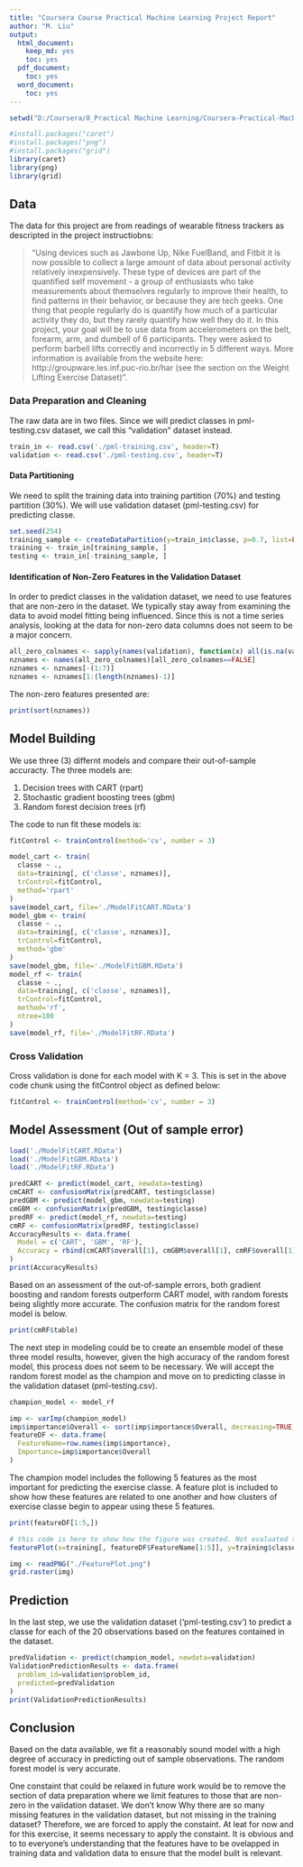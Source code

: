 ---
title: "Coursera Course Practical Machine Learning Project Report"
author: "M. Liu"
output:
  html_document:
    keep_md: yes
    toc: yes
  pdf_document:
    toc: yes
  word_document:
    toc: yes
---

```{r, results='hide', echo=FALSE, include=FALSE}

setwd("D:/Coursera/8_Practical Machine Learning/Coursera-Practical-Machine-Learning-Project")

#install.packages("caret")
#install.packages("png")
#install.packages("grid")
library(caret)
library(png)
library(grid)
```




## Data ##
The data for this project are from readings of wearable fitness trackers as descripted in the project instructiobns:

>"Using devices such as Jawbone Up, Nike FuelBand, and Fitbit it is now possible to collect a large amount of data about personal activity relatively inexpensively. These type of devices are part of the quantified self movement - a group of enthusiasts who take measurements about themselves regularly to improve their health, to find patterns in their behavior, or because they are tech geeks. One thing that people regularly do is quantify how much of a particular activity they do, but they rarely quantify how well they do it. In this project, your goal will be to use data from accelerometers on the belt, forearm, arm, and dumbell of 6 participants. They were asked to perform barbell lifts correctly and incorrectly in 5 different ways. More information is available from the website here: http://groupware.les.inf.puc-rio.br/har (see the section on the Weight Lifting Exercise Dataset)".

### Data Preparation and Cleaning ###
The raw data are in two files. Since we will predict classes in pml-testing.csv dataset, we call this "validation" dataset instead. 

```{r}
train_in <- read.csv('./pml-training.csv', header=T)
validation <- read.csv('./pml-testing.csv', header=T)
```

#### Data Partitioning ####
 We need to split the training data into training partition (70%) and testing partition (30%). We will use validation dataset (pml-testing.csv) for predicting classe.

```{r}
set.seed(254)
training_sample <- createDataPartition(y=train_in$classe, p=0.7, list=FALSE)
training <- train_in[training_sample, ]
testing <- train_in[-training_sample, ]
```

#### Identification of Non-Zero Features in the Validation Dataset ####
In order to predict classes in the validation dataset, we need to use features that are non-zero in the dataset. We typically stay away from examining the data to avoid model fitting being influenced. Since this is not a time series analysis, looking at the data for non-zero data columns does not seem to be a major concern.  

```{r}
all_zero_colnames <- sapply(names(validation), function(x) all(is.na(validation[,x])==TRUE))
nznames <- names(all_zero_colnames)[all_zero_colnames==FALSE]
nznames <- nznames[-(1:7)]
nznames <- nznames[1:(length(nznames)-1)]
```

The non-zero features presented are:
```{r, echo=FALSE}
print(sort(nznames))
```

## Model Building ##

We use three (3) differnt models and compare their out-of-sample accuracty. The three models are:

1. Decision trees with CART (rpart)
2. Stochastic gradient boosting trees (gbm)
3. Random forest decision trees (rf)

The code to run fit these models is:

```{r, echo=FALSE}
fitControl <- trainControl(method='cv', number = 3)
```

```{r, eval=FALSE}
model_cart <- train(
  classe ~ ., 
  data=training[, c('classe', nznames)],
  trControl=fitControl,
  method='rpart'
)
save(model_cart, file='./ModelFitCART.RData')
model_gbm <- train(
  classe ~ ., 
  data=training[, c('classe', nznames)],
  trControl=fitControl,
  method='gbm'
)
save(model_gbm, file='./ModelFitGBM.RData')
model_rf <- train(
  classe ~ ., 
  data=training[, c('classe', nznames)],
  trControl=fitControl,
  method='rf',
  ntree=100
)
save(model_rf, file='./ModelFitRF.RData')
```

### Cross Validation ###
Cross validation is done for each model with K = 3. This is set in the above code chunk using the fitControl object as defined below:

```{r, eval=FALSE}
fitControl <- trainControl(method='cv', number = 3)
```

## Model Assessment (Out of sample error) ##

```{r, echo=FALSE, results='hide'}
load('./ModelFitCART.RData')
load('./ModelFitGBM.RData')
load('./ModelFitRF.RData')
```

```{r, message=FALSE}
predCART <- predict(model_cart, newdata=testing)
cmCART <- confusionMatrix(predCART, testing$classe)
predGBM <- predict(model_gbm, newdata=testing)
cmGBM <- confusionMatrix(predGBM, testing$classe)
predRF <- predict(model_rf, newdata=testing)
cmRF <- confusionMatrix(predRF, testing$classe)
AccuracyResults <- data.frame(
  Model = c('CART', 'GBM', 'RF'),
  Accuracy = rbind(cmCART$overall[1], cmGBM$overall[1], cmRF$overall[1])
)
print(AccuracyResults)
```

Based on an assessment of the out-of-sample errors, both gradient boosting and random forests outperform CART model, with random forests being slightly more accurate. The confusion matrix for the random forest model is below.

```{r, echo=FALSE}
print(cmRF$table)
```

The next step in modeling could be to create an ensemble model of these three model results, however, given the high accuracy of the random forest model, this process does not seem to be necessary. We will accept the random forest model as the champion and move on to predicting classe in the validation dataset (pml-testing.csv).

```{r, echo=FALSE}
champion_model <- model_rf
```

```{r, echo=FALSE}
imp <- varImp(champion_model)
imp$importance$Overall <- sort(imp$importance$Overall, decreasing=TRUE)
featureDF <- data.frame(
  FeatureName=row.names(imp$importance),
  Importance=imp$importance$Overall
)
```

The champion model includes the following 5 features as the most important for predicting the exercise classe. A feature plot is included to show how these features are related to one another and how clusters of exercise classe begin to appear using these 5 features.
```{r, echo=FALSE}
print(featureDF[1:5,])
```

```{r, eval=FALSE, echo=FALSE}
# this code is here to show how the figure was created. Not evaluated to save memory when building the html file.
featurePlot(x=training[, featureDF$FeatureName[1:5]], y=training$classe, plot = 'pairs')
```

```{r fig.width=10, fig.height=10, echo=FALSE}
img <- readPNG("./FeaturePlot.png")
grid.raster(img)
```

## Prediction ##

In the last step, we use the validation dataset ('pml-testing.csv') to predict a classe for each of the 20 observations based on the features contained in the dataset.

```{r}
predValidation <- predict(champion_model, newdata=validation)
ValidationPredictionResults <- data.frame(
  problem_id=validation$problem_id,
  predicted=predValidation
)
print(ValidationPredictionResults)
```

## Conclusion ##

Based on the data available, we fit a reasonably sound model with a high degree of accuracy in predicting out of sample observations. The random forest model is very accurate.

One constaint that could be relaxed in future work would be to remove the section of data preparation where we limit features to those that are non-zero in the validation dataset. We don't know Why there are so many missing features in the validation dataset, but not missing in the training dataset? Therefore, we are forced to apply the constaint. At leat for now and for this exercise, it seems necessary to apply the constaint. It is obvious and to to everyone's understanding that the features have to be ovelapped in training data and validation data to ensure that the model built is relevant. 
